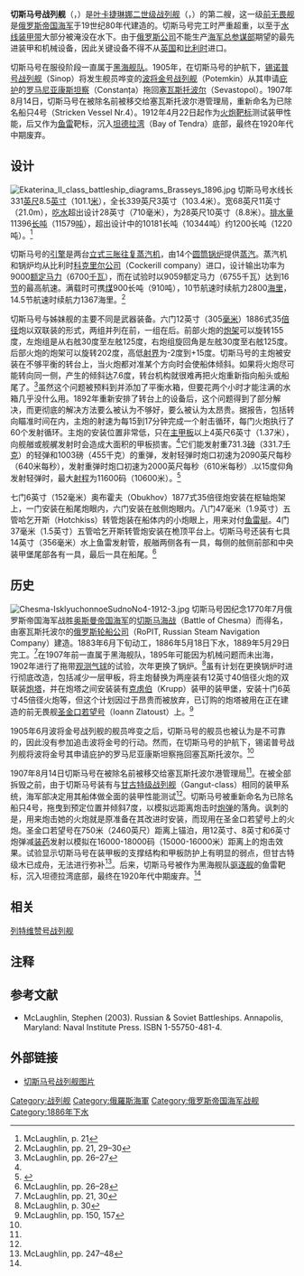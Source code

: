 {{noteTA
|1=zh-cn:战列舰; zh-tw:戰艦; zh-hk:戰艦;
}}
{{軍艦模板
|名稱= 切斯马号战列舰
|圖片= [[File:Battleship_Chesma.jpg|300px]]
|照片說明= 从舰艏看切斯马号，可见两个主炮塔
|艦種= 战列舰，前无畏舰
|艦名= 切斯马海战
|擁有國= [[File:Naval_Ensign_of_Russia.svg|25px]] [[俄罗斯帝国海軍|俄罗斯帝国海軍]]
|艦級= 叶卡捷琳娜二世级
|同型= 
|竣工= 1889年5月29日
|結局= 1907年8月14日除名
|基準= 11579吨
|滿載= 
|長度= 103.4米
|闊度= 21.0米
|吃水= 8.8米
|引擎= 
|出力= 9059馬力
|極速= 13.55节
|續航= 2800海里（10節）
|乘員= 
|裝備= 6门12英寸1886式35倍径炮（2×3）<br />7门6英寸奥布霍夫1877式35倍径炮<br />8门47毫米五管哈乞开斯转管炮<br />4门37毫米五管哈乞开斯转管炮<br />7具14英寸鱼雷发射管
|裝甲= 复合装甲<br />装甲带：8-16英寸（203-406毫米）<br />装甲堡：12英寸(305毫米)<br />甲板：2-2.5英寸（51-64毫米）<br />炮盾：2-3英寸（51-76毫米）<br />指挥塔：8-9英寸（203-229毫米）
}}

'''切斯马号战列舰'''（{{lang-ru|Чесма}}，{{lang-en|Chesma, Tchesma}}）是[[叶卡捷琳娜二世级战列舰|叶卡捷琳娜二世级战列舰]]（{{lang-ru|Екатерина II}}，{{lang-en|Ekaterina II}}）的第二艘，这一级[[前无畏舰|前无畏舰]]是[[俄罗斯帝国海军|俄罗斯帝国海军]]于19世纪80年代建造的。切斯马号完工时严重超重，以至于[[水线|水线]][[装甲|装甲带]]大部分被淹没在水下。由于[[俄罗斯|俄罗斯]][[公司|公司]]不能生产[[海军|海军]][[总参谋部|总参谋部]]期望的最先进装甲和机械设备，因此关键设备不得不从[[英国|英国]]和[[比利时|比利时]]进口。

切斯马号在服役阶段一直属于[[黑海舰队|黑海舰队]]。1905年，在切斯马号的护航下，[[锡诺普号战列舰|锡诺普号战列舰]]（Sinop）将发生舰员哗变的[[波将金号战列舰|波将金号战列舰]]（Potemkin）从其申请[[庇护权|庇护]]的[[罗马尼亚|罗马尼亚]][[康斯坦察|康斯坦察]]（Constanța）拖回[[塞瓦斯托波尔|塞瓦斯托波尔]]（Sevastopol）。1907年8月14日，切斯马号在被除名前被移交给塞瓦斯托波尔港管理局，重新命名为已除名船只4号（Stricken Vessel Nr.4）。1912年4月22日起作为[[火炮|火炮]][[打靶|靶标]]测试装甲性能，后又作为[[鱼雷|鱼雷]]靶标，沉入[[坦德拉湾|坦德拉湾]]（Bay of Tendra）底部，最终在1920年代中期废弃。

==设计==
[[File:Ekaterina_II_class_battleship_diagrams_Brasseys_1896.jpg|thumb]]
切斯马号水线长331[[英尺|英尺]]8.5[[英寸|英寸]]（101.1[[米_(单位)|米]]），全长339英尺3英寸（103.4米）。宽68英尺11英寸（21.0m），[[吃水|吃水]]超出设计28英寸（710毫米），为28英尺10英寸（8.8米）。[[排水量|排水量]]11396[[长吨|长吨]]（11579[[吨|吨]]），超出设计中的10181长吨（10344吨）约1200长吨（1220吨）。<ref>McLaughlin, p. 21</ref>

切斯马号的[[引擎|引擎]]是两台[[蒸汽机|立式三胀往复蒸汽机]]，由14个[[锅炉|圆筒锅炉]]提供[[蒸汽|蒸汽]]。蒸汽机和锅炉均从比利时[[科克里尔公司|科克里尔公司]]（Cockerill company）进口，设计输出功率为9000[[马力|额定马力]]（6700[[千瓦|千瓦]]），而在试验时以9059额定马力（6755千瓦）达到16[[节|节]]的最高航速。满载时可携[[煤|煤]]900长吨（910吨），10节航速时续航力2800[[海里|海里]]，14.5节航速时续航力1367海里。<ref>McLaughlin, pp. 21, 29–30</ref>

切斯马号与姊妹舰的主要不同是武器装备。六门12英寸（305[[毫米|毫米]]）1886式35[[倍径|倍径]]炮以双联装的形式，两组并列在前，一组在后。前部火炮的[[火炮|炮架]]可以旋转155度，左炮组是从右舷30度至左舷125度，右炮组旋回角是左舷30度至右舷125度。后部火炮的炮架可以旋转202度，高低[[射界|射界]]为-2度到+15度。切斯马号的主炮被安装在不够平衡的转台上，当火炮都对准某个方向时会使船体倾斜。如果将火炮尽可能转向同一侧，产生的倾斜达7.6度，转台机构就很难再把火炮重新指向船头或船尾了。<ref name=m67>McLaughlin, pp. 26–27</ref>虽然这个问题被预料到并添加了平衡水箱，但要花两个小时才能注满的水箱几乎没什么用。1892年重新安排了转台上的设备后，这个问题得到了部分解决，而更彻底的解决方法要么被认为不够好，要么被认为太昂贵。据报告，包括转向瞄准时间在内，主炮的射速为每15到17分钟完成一个射击循环，每门火炮执行了60个发射循环。主炮的安装位置非常低，只在[[甲板|主甲板]]以上4英尺6英寸（1.37米），向舰艏或舰艉发射时会造成大面积的甲板损害。<ref name=m67/>它们能发射重731.3[[磅|磅]]（331.7[[千克|千克]]）的轻弹和1003磅（455千克）的重弹，发射轻弹时炮口初速为2090英尺每秒（640米每秒），发射重弹时炮口初速为2000英尺每秒（610米每秒）.以15度仰角发射轻弹时，最大[[射程|射程]]为11600码（10600米）。<ref>{{cite web|url=http://www.navweaps.com/Weapons/WNRussian_12-35_m1886.htm|title=Russian 12"/35 (30.5 cm) Pattern 1886|date=11 September 2006|accessdate=11 January 2010|archive-date=2016-12-08|archive-url=https://web.archive.org/web/20161208060649/http://www.navweaps.com/Weapons/WNRussian_12-35_m1886.htm|dead-url=no}}</ref>

七门6英寸（152毫米）奥布霍夫（Obukhov）1877式35倍径炮安装在枢轴炮架上，一门安装在船尾炮眼内，六门安装在舷侧炮眼内。八门47毫米（1.9英寸）五管哈乞开斯（Hotchkiss）转管炮装在船体内的小炮眼上，用来对付[[鱼雷艇|鱼雷艇]]。4门37毫米（1.5英寸）五管哈乞开斯转管炮安装在桅顶平台上。切斯马号还装有七具14英寸（356毫米）水上鱼雷发射管，舰艏两侧各有一具，每侧的舷侧前部和中央装甲堡尾部各有一具，最后一具在船尾。<ref>McLaughlin, pp. 26–28</ref>

==历史==
[[File:Chesma-IsklyuchonnoeSudnoNo4-1912-3.jpg|thumb]]
切斯马号因纪念1770年7月俄罗斯帝国海军战胜[[奥斯曼帝国|奥斯曼帝国海军]]的[[切斯马海战|切斯马海战]]（Battle of Chesma）而得名，由塞瓦斯托波尔的[[俄罗斯轮船公司|俄罗斯轮船公司]]（RoPIT, Russian Steam Navigation Company）建造。1883年6月下旬动工，1886年5月18日下水，1889年5月29日完工。<ref>McLaughlin, pp. 21, 30</ref>在1907年前一直属于黑海舰队，1895年可能因为机械问题而未出海，1902年进行了拖带[[观测气球|观测气球]]的试验，次年更换了锅炉。<ref name=m0>McLaughlin, p. 30</ref>虽有计划在更换锅炉时进行彻底改造，包括减少一层甲板，将主炮替换为两座装有12英寸40倍径火炮的双联装[[炮塔|炮塔]]，并在炮塔之间安装装有[[克虏伯|克虏伯]]（Krupp）装甲的装甲堡，安装十门6英寸45倍径火炮等，但这个计划因过于昂贵而被放弃，已订购的炮塔被用在正在建造的前无畏舰[[圣金口若望号战列舰|圣金口若望号]]（Ioann Zlatoust）上。<ref>McLaughlin, pp. 150, 157</ref>

1905年6月波将金号战列舰的舰员哗变之后，切斯马号的舰员也被认为是不可靠的，因此没有参加追击波将金号的行动。然而，在切斯马号的护航下，锡诺普号战列舰将波将金号其申请庇护的罗马尼亚康斯坦察拖回塞瓦斯托波尔。<ref name="m0"/>

1907年8月14日切斯马号在被除名前被移交给塞瓦斯托波尔港管理局<ref name="m0"/>。在被全部拆毁之前，由于切斯马号装有与[[甘古特级战列舰|甘古特级战列舰]]（Gangut-class）相同的装甲系统，海军部决定用其船体做全面的装甲性能测试<ref name="m0"/>。切斯马号被重新命名为已除名船只4号，拖曳到预定位置并倾斜7度，以模拟远距离炮击时[[炮弹|炮弹]]的落角。讽刺的是，用来炮击她的火炮就是原准备在其改进时安装，而现用在圣金口若望号上的火炮。圣金口若望号在750米（2460英尺）距离上锚泊，用12英寸、8英寸和6英寸炮弹减[[发射药|装药]]发射以模拟在16000-18000码（15000-16000米）距离上的炮击效果。试验显示切斯马号在装甲板的支撑结构和甲板防护上有明显的弱点，但甘古特级木已成舟，无法进行弥补<ref>McLaughlin, pp. 247–48</ref>。后来，切斯马号被作为黑海舰队[[驱逐舰|驱逐舰]]的鱼雷靶标，沉入坦德拉湾底部，最终在1920年代中期废弃。<ref name="m0" />

==相关==
[[列特维赞号战列舰|列特维赞号战列舰]]

==注释==
{{reflist}}

==参考文献==
*McLaughlin, Stephen (2003). Russian & Soviet Battleships. Annapolis, Maryland: Naval Institute Press. ISBN 1-55750-481-4.

==外部链接==
{{海军主题}}
* [http://navsource.narod.ru/photos/01/005/index.html 切斯马号战列舰图片] {{Wayback|url=http://navsource.narod.ru/photos/01/005/index.html |date=20200222230511 }} {{ru icon}}

{{俄羅斯帝國/蘇聯/俄羅斯海軍戰艦和戰鬥巡洋艦|state=collapsed}}

[[Category:战列舰|Category:战列舰]]
[[Category:俄羅斯海軍|Category:俄羅斯海軍]]
[[Category:俄罗斯帝国海军战舰|Category:俄罗斯帝国海军战舰]]
[[Category:1886年下水|Category:1886年下水]]